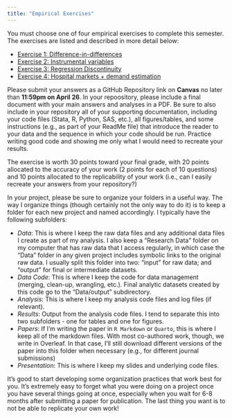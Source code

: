 ```yaml
---
title: "Empirical Exercises"
---
```


You must choose one of four empirical exercises to complete this semester. The exercises are listed and described in more detail below:

- [Exercise 1: Difference-in-differences](exercise1.qmd)
- [Exercise 2: Instrumental variables](exercise2.qmd)
- [Exercise 3: Regression Discontinuity](exercise3.qmd)
- [Exercise 4: Hospital markets + demand estimation](exercise1.qmd)

Please submit your answers as a GitHub Repository link on **Canvas** no later than **11:59pm on April 26**. In your repoository, please include a final document with your main answers and analyses in a PDF. Be sure to also include in your repository all of your supporting documentation, including your code files (Stata, R, Python, SAS, etc.), all figures/tables, and some instructions (e.g., as part of your ReadMe file) that introduce the reader to your data and the sequence in which your code should be run. Practice writing good code and showing me only what I would need to recreate your results.

The exercise is worth 30 points toward your final grade, with 20 points allocated to the accuracy of your work (2 points for each of 10 questions) and 10 points allocated to the replicability of your work (i.e., can I easily recreate your answers from your repository?)

In your project, please be sure to organize your folders in a useful way. The way I organize things (though certainly not the only way to do it) is to keep a folder for each new project and named accordingly. I typically have the following subfolders:

  - *Data*: This is where I keep the raw data files and any additional data files I create as part of my analysis. I also keep a "Research Data" folder on my computer that has raw data that I access regularly, in which case the "Data" folder in any given project includes symbolic links to the original raw data. I usually split this folder into two: "input" for raw data; and "output" for final or intermediate datasets.
  - *Data Code*: This is where I keep the code for data management (merging, clean-up, wrangling, etc.). Final analytic datasets created by this code go to the "Data/output" subdirectory.
  - *Analysis*: This is where I keep my analysis code files and log files (if relevant).
  - *Results*: Output from the analysis code files. I tend to separate this into two subfolders - one for tables and one for figures. 
  - *Papers*: If I'm writing the paper in `R Markdown` or `Quarto`, this is where I keep all of the markdown files. With most co-authored work, though, we write in Overleaf. In that case, I'll still download different versions of the paper into this folder when necessary (e.g., for different journal submissions)
  - *Presentation*: This is where I keep my slides and underlying code files.

It's good to start developing some organization practices that work best for you. It's extremely easy to forget what you were doing on a project once you have several things going at once, especially when you wait for 6-8 months after submitting a paper for publication. The last thing you want is to not be able to replicate your own work!


